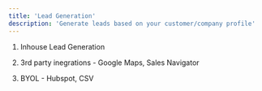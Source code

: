 ```yaml
---
title: 'Lead Generation'
description: 'Generate leads based on your customer/company profile'
---
```


1. Inhouse Lead Generation

2. 3rd party inegrations - Google Maps, Sales Navigator

3. BYOL - Hubspot, CSV